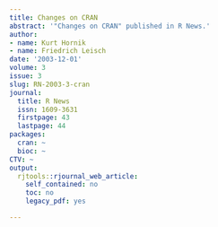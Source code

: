 ```yaml
---
title: Changes on CRAN
abstract: '"Changes on CRAN" published in R News.'
author:
- name: Kurt Hornik
- name: Friedrich Leisch
date: '2003-12-01'
volume: 3
issue: 3
slug: RN-2003-3-cran
journal:
  title: R News
  issn: 1609-3631
  firstpage: 43
  lastpage: 44
packages:
  cran: ~
  bioc: ~
CTV: ~
output:
  rjtools::rjournal_web_article:
    self_contained: no
    toc: no
    legacy_pdf: yes

---
```

